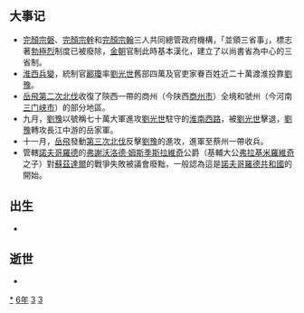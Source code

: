 {{yearTOC|1136|西夏'''[[大德_(西夏)|大德]]二年'''；金'''[[天會_(金朝)|天會]]十四年'''；西辽'''[[康國_(西遼)|康國]]三年'''；南宋'''[[紹興_(南宋)|紹興]]六年'''；刘豫'''[[阜昌|阜昌]]七年'''；大理'''[[保天|保天]]八年'''；越南'''[[天彰寶嗣|天彰寶嗣]]四年'''；日本'''[[保延|保延]]二年'''}}

== 大事记 ==
*[[完顏宗磐|完顏宗磐]]、[[完顏宗幹|完顏宗幹]]和[[完顏宗翰|完顏宗翰]]三人共同總管政府機構，「並領三省事」，標志著[[勃極烈|勃極烈]]制度已被廢除，[[金朝|金朝]]官制此時基本漢化，建立了以尚書省為中心的三省制。
*[[淮西兵變|淮西兵變]]，統制官[[酈瓊|酈瓊]]率[[劉光世|劉光世]]舊部四萬及官吏家眷百姓近二十萬渡淮投靠[[劉豫|劉豫]]。
*[[岳飛第二次北伐|岳飛第二次北伐]]收復了陝西一帶的商州（今陕西[[商州市|商州市]]）全境和虢州（今河南[[三门峡市|三门峡市]]）的部分地區。
*九月，[[劉豫|劉豫]]以號稱七十萬大軍進攻[[劉光世|劉光世]]駐守的[[淮南西路|淮南西路]]，被[[劉光世|劉光世]]擊退，[[劉豫|劉豫]]轉攻長江中游的岳家軍。
*十一月，[[岳飛|岳飛]]發動[[岳飛第二次北伐|第三次北伐]]反擊[[劉豫|劉豫]]的進攻，進軍至蔡州一帶收兵。
*管轄[[諾夫哥羅德|諾夫哥羅德]]的[[弗謝沃洛德·姆斯季斯拉維奇_(維什哥羅德)|弗謝沃洛德·姆斯季斯拉維奇]]公爵（基輔大公[[姆斯季斯拉夫一世·弗拉基米羅維奇|弗拉基米羅維奇]]之子）對[[蘇茲達爾|蘇茲達爾]]的戰爭失敗被議會廢黜，一般認為這是[[諾夫哥羅德共和國|諾夫哥羅德共和國]]的開始。

== 出生 ==
*

== 逝世 ==
{{Wikisource year mention}}
*

[[Category:1136年|*]]
[[Category:1130年代|6年]]
[[Category:12世纪各年|3]]
[[Category:辰年|3]]